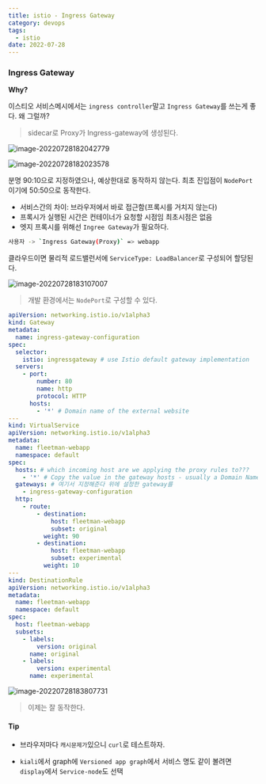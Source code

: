 ```yaml
---
title: istio - Ingress Gateway
category: devops
tags:
  - istio
date: 2022-07-28
---
```


### Ingress Gateway

**Why?**

이스티오 서비스메시에서는 `ingress controller`말고 `Ingress Gateway`를 쓰는게 좋다. 왜 그럴까?

> sidecar로 Proxy가 Ingress-gateway에 생성된다.

![image-20220728182042779](../../../assets/images/posts/2022-07-28-post-istio-4/image-20220728182042779.png)

![image-20220728182023578](../../../assets/images/posts/2022-07-28-post-istio-4/image-20220728182023578.png)

분명 90:10으로 지정하였으나, 예상한대로 동작하지 않는다. 최초 진입점이 `NodePort`이기에 50:50으로 동작한다.

- 서비스간의 차이: 브라우저에서 바로 접근함(프록시를 거치지 않는다)
- 프록시가 실행된 시간은 컨테이너가 요청할 시점임 최초시점은 없음
- 엣지 프록시를 위해선 `Ingree Gateway`가 필요하다.

```bash
사용자 -> `Ingress Gateway(Proxy)` => webapp
```

클라우드이면 물리적 로드밸런서에 `ServiceType: LoadBalancer`로 구성되어 할당된다.

![image-20220728183107007](../../../assets/images/posts/2022-07-28-post-istio-4/image-20220728183107007.png)

> 개발 환경에서는 `NodePort`로 구성할 수 있다.

```yaml
apiVersion: networking.istio.io/v1alpha3
kind: Gateway
metadata:
  name: ingress-gateway-configuration
spec:
  selector:
    istio: ingressgateway # use Istio default gateway implementation
  servers:
    - port:
        number: 80
        name: http
        protocol: HTTP
      hosts:
        - '*' # Domain name of the external website
---
kind: VirtualService
apiVersion: networking.istio.io/v1alpha3
metadata:
  name: fleetman-webapp
  namespace: default
spec:
  hosts: # which incoming host are we applying the proxy rules to???
    - '*' # Copy the value in the gateway hosts - usually a Domain Name
  gateways: # 여기서 지정해준다 위에 설정한 gateway를
    - ingress-gateway-configuration
  http:
    - route:
        - destination:
            host: fleetman-webapp
            subset: original
          weight: 90
        - destination:
            host: fleetman-webapp
            subset: experimental
          weight: 10
---
kind: DestinationRule
apiVersion: networking.istio.io/v1alpha3
metadata:
  name: fleetman-webapp
  namespace: default
spec:
  host: fleetman-webapp
  subsets:
    - labels:
        version: original
      name: original
    - labels:
        version: experimental
      name: experimental
```

![image-20220728183807731](../../../assets/images/posts/2022-07-28-post-istio-4/image-20220728183807731.png)

> 이제는 잘 동작한다.

#### Tip

- 브라우저마다 `캐시문제가`있으니 `curl`로 테스트하자.

- `kiali`에서 graph에 `Versioned app graph`에서 서비스 명도 같이 볼려면 `display`에서 `Service-node`도 선택
